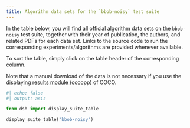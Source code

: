 ```yaml
---
title: Algorithm data sets for the `bbob-noisy` test suite
---
```


In the table below, you will find all official algorithm data sets on the `bbob-noisy` test suite, 
together with their year of publication, the authors, and related PDFs for each data set. Links to the 
source code to run the corresponding experiments/algorithms are provided whenever available.

To sort the table, simply click on the table header of the corresponding column.

Note that a manual download of the data is not necessary if you use the
[displaying results module (cocopp)](../getting-started/index.qmd#displaying-coco-results-postprocess-getting-started) 
of COCO.


```python
#| echo: false
#| output: asis

from dsh import display_suite_table

display_suite_table("bbob-noisy")
```

<script type="text/javascript" src="/assets/js/sort-table.js"></script>
<link rel="stylesheet" href="/assets/css/data-table.css"/>
